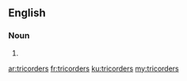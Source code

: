 ==English==

===Noun===
{{head|en|plural}}

# {{plural of|tricorder|lang=en|nocat=1}}

[[ar:tricorders]]
[[fr:tricorders]]
[[ku:tricorders]]
[[my:tricorders]]